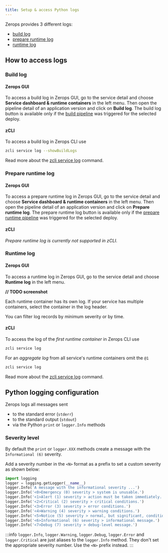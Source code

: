 ```yaml
---
title: Setup & access Python logs
---
```


Zerops provides 3 different logs:
* [build log](#build-log)
* [prepare runtime log](#prepare-runtime-log)
* [runtime log](#runtime-log)

## How to access logs
### Build log
#### Zerops GUI
To access a build log in Zerops GUI, go to the service detail and choose **Service dashboard & runtime containers** in the left menu. Then open the pipeline detail of an application version and click on **Build log**. The build log button is available only if the [build pipeline](/python/how-to/trigger-pipeline) was triggered for the selected deploy.

#### zCLI
To access a build log in Zerops CLI use
```sh
zcli service log --showBuildLogs
```

Read more about the [zcli service log](/references/cli/access-logs) command.

### Prepare runtime log
#### Zerops GUI
To access a prepare runtime log in Zerops GUI, go to the service detail and choose **Service dashboard & runtime containers** in the left menu. Then open the pipeline detail of an application version and click on **Prepare runtime log**. The prepare runtime log button is available only if the [prepare runtime pipeline](/python/how-to/build-pipeline#preparecommands-1) was triggered for the selected deploy.

#### zCLI
_Prepare runtime log is currently not supported in zCLI._

### Runtime log
#### Zerops GUI
To access a runtime log in Zerops GUI, go to the service detail and choose **Runtime log** in the left menu.

**// TODO screenshot**

Each runtime container has its own log. If your service has multiple containers, select the container in the log header.

You can filter log records by minimum severity or by time.

#### zCLI
To access the log of the *first runtime container* in Zerops CLI use
```sh
zcli service log
```

For an *aggregate log* from all service's runtime containers omit the `@1`
```sh
zcli service log
```
Read more about the [zcli service log](/references/cli/access-logs) command.

## Python logging configuration
Zerops logs all messages sent
* to the standard error (`stderr`)
* to the standard output (`stdout`)
* via the Python `print` or `logger.Info` methods

### Severity level
By default the `print` or `logger.XXX` methods create a message with the `Informational (6)` severity.

Add a severity number in the `<N>` format as a prefix to set a custom severity as shown below:

```python
import logging
logger = logging.getLogger(__name__)
logger.Info('A message with the informational severity ...')
logger.Info('<0>Emergency (0) severity > system is unusable.')
logger.Info('<1>Alert (1) severity > action must be taken immediately.')
logger.Info('<2>Critical (2) severity > critical conditions.')
logger.Info('<3>Error (3) severity > error conditions.')
logger.Info('<4>Warning (4) severity > warning conditions.')
logger.Info('<5>Notice (5) severity > normal, but significant, condition.')
logger.Info('<6>Informational (6) severity > informational message.')
logger.Info('<7>Debug (7) severity > debug-level message.')
```

:::info
<code>logger.Info</code>, <code>logger.Warning</code>, <code>logger.Debug</code>, <code>logger.Error</code> and <code>logger.Critical</code> are just aliases to the <code>logger.Info</code> method. They don't set the appropriate severity number. Use the <code>&lt;N&gt;</code> prefix instead.
:::











